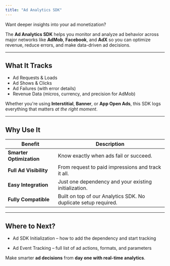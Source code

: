 ```yaml
---
title: "Ad Analytics SDK"
---
```


Want deeper insights into your ad monetization?

The **Ad Analytics SDK** helps you monitor and analyze ad behavior across major networks like **AdMob**, **Facebook**, and **AdX**   so you can optimize revenue, reduce errors, and make data-driven ad decisions.

---

## What It Tracks

- Ad Requests & Loads
- Ad Shows & Clicks
- Ad Failures (with error details)
- Revenue Data (micros, currency, and precision for AdMob)

Whether you're using **Interstitial**, **Banner**, or **App Open Ads**, this SDK logs everything that matters *at the right moment*.

---

## Why Use It

| Benefit             | Description                                 |
|---------------------|---------------------------------------------|
| **Smarter Optimization** | Know exactly when ads fail or succeed.     |
| **Full Ad Visibility**   | From request to paid impressions and track it all. |
| **Easy Integration**     | Just one dependency and your existing initialization. |
| **Fully Compatible**     | Built on top of our Analytics SDK. No duplicate setup required. |


---

## Where to Next?

- Ad SDK Initialization – how to add the dependency and start tracking

- Ad Event Tracking – full list of ad actions, formats, and parameters

Make smarter **ad decisions** from **day one with real-time analytics**.
